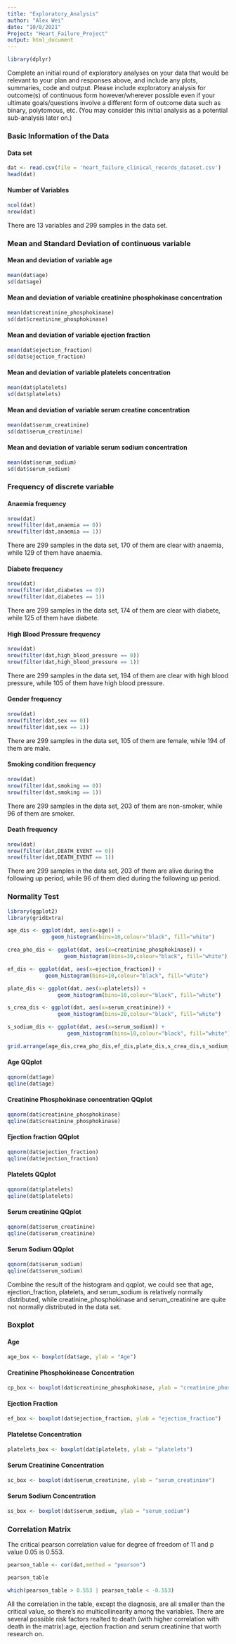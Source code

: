 ```yaml
---
title: "Exploratory_Analysis"
author: "Alex Wei"
date: "10/8/2021"
Project: "Heart_Failure_Project"
output: html_document
---
```

```r
library(dplyr)
```

Complete an initial round of exploratory analyses on your data that would be relevant to your plan and responses above, and include any plots, summaries, code and output.  Please include exploratory analysis for outcome(s) of continuous form however/wherever possible even if your ultimate goals/questions involve a different form of outcome data such as binary, polytomous, etc.  (You may consider this initial analysis as a potential sub-analysis later on.)  

\newpage
### Basic Information of the Data

#### Data set
```r
dat <- read.csv(file = 'heart_failure_clinical_records_dataset.csv')
head(dat)
```

#### Number of Variables
```r
ncol(dat)
nrow(dat)
```
There are 13 variables and 299 samples in the data set.

\newpage
### Mean and Standard Deviation of continuous variable

#### Mean and deviation of variable age
```r
mean(dat$age)
sd(dat$age)
```

#### Mean and deviation of variable creatinine phosphokinase concentration
```r
mean(dat$creatinine_phosphokinase)
sd(dat$creatinine_phosphokinase)
```

#### Mean and deviation of variable ejection fraction
```r
mean(dat$ejection_fraction)
sd(dat$ejection_fraction)
```

#### Mean and deviation of variable platelets concentration
```r
mean(dat$platelets)
sd(dat$platelets)
```

#### Mean and deviation of variable serum creatine concentration
```r
mean(dat$serum_creatinine)
sd(dat$serum_creatinine)
```

#### Mean and deviation of variable serum sodium concentration
```r
mean(dat$serum_sodium)
sd(dat$serum_sodium)
```

\newpage
### Frequency of discrete variable

#### Anaemia frequency
```r
nrow(dat)
nrow(filter(dat,anaemia == 0))
nrow(filter(dat,anaemia == 1))
```
There are 299 samples in the data set, 170 of them are clear with anaemia, while 129 of them have anaemia.

#### Diabete frequency
```r
nrow(dat)
nrow(filter(dat,diabetes == 0))
nrow(filter(dat,diabetes == 1))
```
There are 299 samples in the data set, 174 of them are clear with diabete, while 125 of them have diabete.

#### High Blood Pressure frequency
```r
nrow(dat)
nrow(filter(dat,high_blood_pressure == 0))
nrow(filter(dat,high_blood_pressure == 1))
```
There are 299 samples in the data set, 194 of them are clear with high blood pressure, while 105 of them have high blood pressure.

#### Gender frequency
```r
nrow(dat)
nrow(filter(dat,sex == 0))
nrow(filter(dat,sex == 1))
```
There are 299 samples in the data set, 105 of them are female, while 194 of them are male.

#### Smoking condition frequency
```r
nrow(dat)
nrow(filter(dat,smoking == 0))
nrow(filter(dat,smoking == 1))
```
There are 299 samples in the data set, 203 of them are non-smoker, while 96 of them are smoker.

#### Death frequency
```r
nrow(dat)
nrow(filter(dat,DEATH_EVENT == 0))
nrow(filter(dat,DEATH_EVENT == 1))
```
There are 299 samples in the data set, 203 of them are alive during the following up period, while 96 of them died during the following up period.

\newpage
### Normality Test

```r
library(ggplot2)
library(gridExtra)

age_dis <- ggplot(dat, aes(x=age)) + 
              geom_histogram(bins=10,colour="black", fill="white")

crea_pho_dis <- ggplot(dat, aes(x=creatinine_phosphokinase)) + 
                  geom_histogram(bins=30,colour="black", fill="white")

ef_dis <- ggplot(dat, aes(x=ejection_fraction)) + 
            geom_histogram(bins=10,colour="black", fill="white")

plate_dis <- ggplot(dat, aes(x=platelets)) + 
                geom_histogram(bins=10,colour="black", fill="white")

s_crea_dis <- ggplot(dat, aes(x=serum_creatinine)) + 
                geom_histogram(bins=20,colour="black", fill="white")

s_sodium_dis <- ggplot(dat, aes(x=serum_sodium)) + 
                   geom_histogram(bins=10,colour="black", fill="white")

grid.arrange(age_dis,crea_pho_dis,ef_dis,plate_dis,s_crea_dis,s_sodium_dis)
```


#### Age QQplot
```r
qqnorm(dat$age)
qqline(dat$age)
```

#### Creatinine Phosphokinase concentration QQplot
```r
qqnorm(dat$creatinine_phosphokinase)
qqline(dat$creatinine_phosphokinase)
```

#### Ejection fraction QQplot
```r
qqnorm(dat$ejection_fraction)
qqline(dat$ejection_fraction)
```

#### Platelets QQplot
```r
qqnorm(dat$platelets)
qqline(dat$platelets)
```

#### Serum creatinine QQplot
```r
qqnorm(dat$serum_creatinine)
qqline(dat$serum_creatinine)
```

#### Serum Sodium QQplot
```r
qqnorm(dat$serum_sodium)
qqline(dat$serum_sodium)
```

Combine the result of the histogram and qqplot, we could see that age, ejection_fraction, platelets, and serum_sodium is relatively normally distributed, while creatinine_phosphokinase and serum_creatinine are quite not normally distributed in the data set.  



\newpage
### Boxplot

#### Age
```r
age_box <- boxplot(dat$age, ylab = "Age")
```

#### Creatinine Phosphokinease Concentration
```r
cp_box <- boxplot(dat$creatinine_phosphokinase, ylab = "creatinine_phosphokinase")
```

#### Ejection Fraction
```r
ef_box <- boxplot(dat$ejection_fraction, ylab = "ejection_fraction")
```

#### Plateletse Concentration
```r
platelets_box <- boxplot(dat$platelets, ylab = "platelets")
```

#### Serum Creatinine Concentration
```r
sc_box <- boxplot(dat$serum_creatinine, ylab = "serum_creatinine")
```

#### Serum Sodium Concentration
```r
ss_box <- boxplot(dat$serum_sodium, ylab = "serum_sodium")
```

\newpage
### Correlation Matrix

The critical pearson correlation value for degree of freedom of 11 and p value 0.05 is 0.553.

```r
pearson_table <- cor(dat,method = "pearson")

pearson_table
```

```r
which(pearson_table > 0.553 | pearson_table < -0.553)
```

All the correlation in the table, except the diagnosis, are all smaller than the critical value, so there's no multicollinearity among the variables. There are several possible risk factors realted to death (with higher correlation with death in the matrix):age, ejection fraction and serum creatinine that worth research on.   
